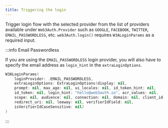 ```yaml
---
title: Triggering the login
---
```


Trigger login flow with the selected provider from the list of providers available under `Web3Auth.Provider` such as `GOOGLE`, `FACEBOOK`, `TWITTER`,
`EMAIL_PASSWORDLESS`, etc. `web3Auth.login()` requires `W3ALoginParams` as a required input.

:::info Email Passwordless

If you are using the `EMAIL_PASSWORDLESS` login provider, you will also have to specify the email address as `login_hint` in the `extraLoginOptions`.

```swift
W3ALoginParams(
    loginProvider: .EMAIL_PASSWORDLESS,
    extraLoginOptions: ExtraLoginOptions(display: nil,
    prompt: nil, max_age: nil, ui_locales: nil, id_token_hint: nil,
    id_token: nil, login_hint: "hello@web3auth.io", acr_values: nil,
    scope: nil, audience: nil, connection: nil, domain: nil, client_id: nil,
    redirect_uri: nil, leeway: nil, verifierIdField: nil,
    isVerifierIdCaseSensitive: nil)
)
```

:::
